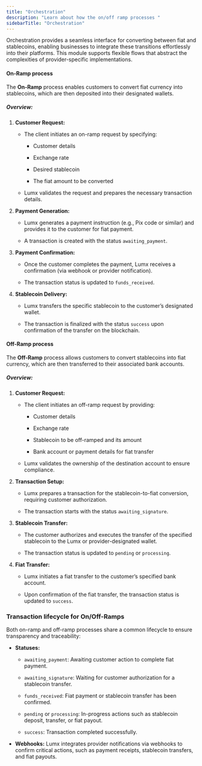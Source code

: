 ```yaml
---
title: "Orchestration"
description: "Learn about how the on/off ramp processes "
sidebarTitle: "Orchestration"
---
```


Orchestration provides a seamless interface for converting between fiat and stablecoins, enabling businesses to integrate these transitions effortlessly into their platforms. This module supports flexible flows that abstract the complexities of provider-specific implementations.

#### On-Ramp process

The **On-Ramp** process enables customers to convert fiat currency into stablecoins, which are then deposited into their designated wallets.

##### **Overview:**

1. **Customer Request:**

   * The client initiates an on-ramp request by specifying:

     * Customer details

     * Exchange rate

     * Desired stablecoin

     * The fiat amount to be converted

   * Lumx validates the request and prepares the necessary transaction details.

2. **Payment Generation:**

   * Lumx generates a payment instruction (e.g., Pix code or similar) and provides it to the customer for fiat payment.

   * A transaction is created with the status `awaiting_payment`.

3. **Payment Confirmation:**

   * Once the customer completes the payment, Lumx receives a confirmation (via webhook or provider notification).

   * The transaction status is updated to `funds_received`.

4. **Stablecoin Delivery:**

   * Lumx transfers the specific stablecoin to the customer’s designated wallet.

   * The transaction is finalized with the status `success` upon confirmation of the transfer on the blockchain.

#### Off-Ramp process

The **Off-Ramp** process allows customers to convert stablecoins into fiat currency, which are then transferred to their associated bank accounts.

##### **Overview:**

1. **Customer Request:**

   * The client initiates an off-ramp request by providing:

     * Customer details

     * Exchange rate

     * Stablecoin to be off-ramped and its amount

     * Bank account or payment details for fiat transfer

   * Lumx validates the ownership of the destination account to ensure compliance.

2. **Transaction Setup:**

   * Lumx prepares a transaction for the stablecoin-to-fiat conversion, requiring customer authorization.

   * The transaction starts with the status `awaiting_signature`.

3. **Stablecoin Transfer:**

   * The customer authorizes and executes the transfer of the specified stablecoin to the Lumx or provider-designated wallet.

   * The transaction status is updated to `pending` or `processing`.

4. **Fiat Transfer:**

   * Lumx initiates a fiat transfer to the customer’s specified bank account.

   * Upon confirmation of the fiat transfer, the transaction status is updated to `success`.

### Transaction lifecycle for On/Off-Ramps

Both on-ramp and off-ramp processes share a common lifecycle to ensure transparency and traceability:

* **Statuses:**

  * `awaiting_payment`: Awaiting customer action to complete fiat payment.

  * `awaiting_signature`: Waiting for customer authorization for a stablecoin transfer.

  * `funds_received`: Fiat payment or stablecoin transfer has been confirmed.

  * `pending` or `processing`: In-progress actions such as stablecoin deposit, transfer, or fiat payout.

  * `success`: Transaction completed successfully.

* **Webhooks:**
  Lumx integrates provider notifications via webhooks to confirm critical actions, such as payment receipts, stablecoin transfers, and fiat payouts.